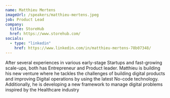 ```yaml
---
name: Matthieu Mertens​
imageUrl: /speakers/matthieu-mertens​.jpeg
job: Product Lead
company:
  title: StoreHub
  href: https://www.storehub.com/
socials:
  - type: "linkedin"
    href: https://www.linkedin.com/in/matthieu-mertens-78b07348/
---
```

After several experiences in various early-stage Startups and fast-growing scale-ups,  both has Entrepreneur and Product leader. Matthieu is building his new venture where he tackles the challenges of building digital products and improving Digital operations by using the latest No-code technology.​
Additionally, he is developing a new framework to manage digital problems inspired by the Healthcare industry ​
